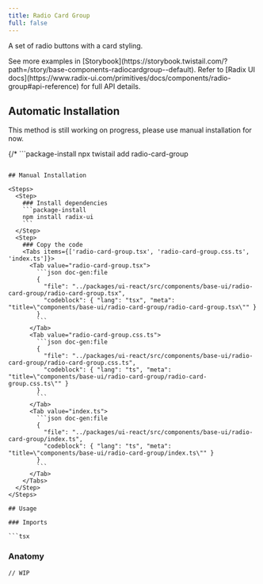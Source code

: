 ```yaml
---
title: Radio Card Group
full: false
---
```


A set of radio buttons with a card styling.

<Callout type='info'>
  See more examples in [Storybook](https://storybook.twistail.com/?path=/story/base-components-radiocardgroup--default).
  Refer to [Radix UI docs](https://www.radix-ui.com/primitives/docs/components/radio-group#api-reference) for full API details.
</Callout>

## Automatic Installation

<Callout type='warn'>
  This method is still working on progress, please use manual installation for now.
</Callout>

{/* ```package-install
npx twistail add radio-card-group
``` */}

## Manual Installation

<Steps>
  <Step>
    ### Install dependencies
    ```package-install
    npm install radix-ui
    ```
  </Step>
  <Step>
    ### Copy the code
    <Tabs items={['radio-card-group.tsx', 'radio-card-group.css.ts', 'index.ts']}>
      <Tab value="radio-card-group.tsx">
        ```json doc-gen:file
        {
          "file": "../packages/ui-react/src/components/base-ui/radio-card-group/radio-card-group.tsx",
          "codeblock": { "lang": "tsx", "meta": "title=\"components/base-ui/radio-card-group/radio-card-group.tsx\"" }
        }
        ```
      </Tab>
      <Tab value="radio-card-group.css.ts">
        ```json doc-gen:file
        {
          "file": "../packages/ui-react/src/components/base-ui/radio-card-group/radio-card-group.css.ts",
          "codeblock": { "lang": "ts", "meta": "title=\"components/base-ui/radio-card-group/radio-card-group.css.ts\"" }
        }
        ```
      </Tab>
      <Tab value="index.ts">
        ```json doc-gen:file
        {
          "file": "../packages/ui-react/src/components/base-ui/radio-card-group/index.ts",
          "codeblock": { "lang": "ts", "meta": "title=\"components/base-ui/radio-card-group/index.ts\"" }
        }
        ```
      </Tab>
    </Tabs>
  </Step>
</Steps>

## Usage

### Imports

```tsx
```

### Anatomy

```tsx
// WIP
```
